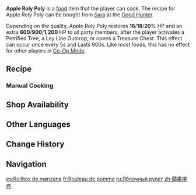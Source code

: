 {{Food Infobox
|id              = 108696
|name            = Apple Roly Poly
|description     = A traditional apple dessert.
|desc_suspicious = Apples are apples, and dough is dough. To force them into a commonality they do not share is to create an awkward mess that even the most flavorful butter cannot rescue.
|desc_basic      = The secret to its crispy and delicious flavor lies in the thin pastry crust. Apparently, the best pastry chefs in Mondstadt are said to be capable of making pastries so thin that you could carry on reading even if you placed it over the page.
|desc_delicious  = The mere aroma of the apples gives a feeling akin to situating oneself before a warm hearth. Before you can even think to slowly appreciate it, your hands move as if compelled by some other person, knife and fork in tow, reaching out for the next piece.
|type            = Adventurer's Dishes
|quality         = 3
|effectType      = Adventure Restore
|effect          = After you activate a Petrified Tree, a Ley Line Outcrop, or open a Treasure Chest, restore (var1)% HP and an extra (var2) HP to all party members. This effect can occur once every 5s. Lasts 900s.
|eff_suspicious1 = 16
|eff_basic1      = 18
|eff_delicious1  = 20
|eff_suspicious2 = 600
|eff_basic2      = 900
|eff_delicious2  = 1,200
|variant         = 
|region          = Mondstadt
|recipe          = [[Good Hunter]]
}}
'''Apple Roly Poly''' is a [[food]] item that the player can cook. The recipe for Apple Roly Poly can be bought from [[Sara]] at the [[Good Hunter]].

Depending on the quality, Apple Roly Poly restores '''16'''/'''18'''/'''20'''% HP and an extra '''600'''/'''900'''/'''1,200''' HP to all party members, after the player activates a Petrified Tree, a Ley Line Outcrop, or opens a Treasure Chest. This effect can occur once every 5s and Lasts 900s. Like most foods, this has no effect for other players in [[Co-Op Mode]].

==Recipe==
{{Recipe
|type = Cooking
|Apple= 4
|Bird Egg = 2
|Flour = 2
|Butter = 1
|sort = Apple;Bird Egg;Flour;Butter
}}

===Manual Cooking===
{{Manual Cooking}}

==Shop Availability==
{{Shop Availability}}

==Other Languages==
{{Other Languages
|en       = Apple Roly Poly
|zhs      = 苹果卷卷
|zhs_rm   = Píngguǒ Juǎnjuǎn
|zht      = 蘋果捲捲
|zht_rm   = Píngguǒ Juǎnjuǎn
|zh_tl    = Apple Rolls
|ja       = アップルシュトゥルーデル
|ja_rm    = Appuru Shuturuuderu
|ja_tl    = Apple {{w|Strudel}}
|ko       = 아펠슈트루델
|ko_tl    = Apple {{w|Strudel}}
|es       = Rollitos de manzana
|es_tl    = Little Apple Rolls
|fr       = Rouleau de pomme
|fr_tl    = Apple Roll
|ru       = Яблочный рулет
|ru_tl    = Apple Roll
|th       = Apple Roly Poly
|vi       = Cuộn Táo
|vi_tl    = 
|de       = Apfelstrudel
|de_tl    = Apple Strudel
|id       = Apple Roly Poly
|pt       = Rolinho de Maçã
|pt_tl    = 
|tr       = Elmalı Rulo
|tr_tl    = 
|it       = Rotolo alle mele
|it_tl    = 
}}

==Change History==
{{Change History|5.0}}

==Navigation==
{{Food Navbox}}

[[es:Rollitos de manzana]]
[[fr:Rouleau de pomme]]
[[ru:Яблочный рулет]]
[[zh:蘋果捲卷]]